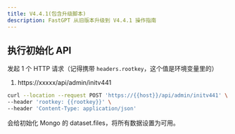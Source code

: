 ```yaml
---
title: V4.4.1(包含升级脚本)
description: FastGPT 从旧版本升级到 V4.4.1 操作指南
---
```


## 执行初始化 API

发起 1 个 HTTP 请求（记得携带 `headers.rootkey`，这个值是环境变量里的）

1. https://xxxxx/api/admin/initv441

```bash
curl --location --request POST 'https://{{host}}/api/admin/initv441' \
--header 'rootkey: {{rootkey}}' \
--header 'Content-Type: application/json'
```

会给初始化 Mongo 的 dataset.files，将所有数据设置为可用。
